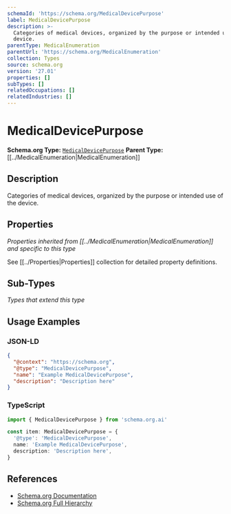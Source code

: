```yaml
---
schemaId: 'https://schema.org/MedicalDevicePurpose'
label: MedicalDevicePurpose
description: >-
  Categories of medical devices, organized by the purpose or intended use of the
  device.
parentType: MedicalEnumeration
parentUrl: 'https://schema.org/MedicalEnumeration'
collection: Types
source: schema.org
version: '27.01'
properties: []
subTypes: []
relatedOccupations: []
relatedIndustries: []
---
```

# MedicalDevicePurpose

**Schema.org Type:** [`MedicalDevicePurpose`](https://schema.org/MedicalDevicePurpose)
**Parent Type:** [[../MedicalEnumeration|MedicalEnumeration]]

## Description

Categories of medical devices, organized by the purpose or intended use of the device.

## Properties

*Properties inherited from [[../MedicalEnumeration|MedicalEnumeration]] and specific to this type*

See [[../Properties|Properties]] collection for detailed property definitions.

## Sub-Types

*Types that extend this type*

## Usage Examples

### JSON-LD

```json
{
  "@context": "https://schema.org",
  "@type": "MedicalDevicePurpose",
  "name": "Example MedicalDevicePurpose",
  "description": "Description here"
}
```

### TypeScript

```typescript
import { MedicalDevicePurpose } from 'schema.org.ai'

const item: MedicalDevicePurpose = {
  '@type': 'MedicalDevicePurpose',
  name: 'Example MedicalDevicePurpose',
  description: 'Description here',
}
```

## References

- [Schema.org Documentation](https://schema.org/MedicalDevicePurpose)
- [Schema.org Full Hierarchy](https://schema.org/docs/full.html)
